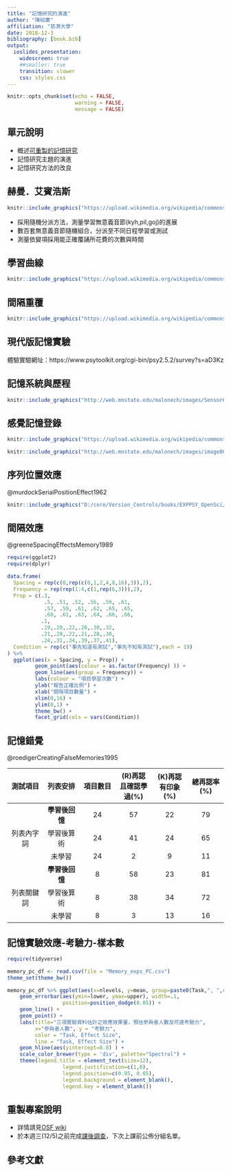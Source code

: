 ```yaml
---
title: "記憶研究的演進"
author: "陳紹慶"
affiliation: "慈濟大學"
date: 2018-12-3
bibliography: [book.bib]
output: 
  ioslides_presentation:
    widescreen: true
    ##smaller: true
    transition: slower
    css: styles.css
---
```


```r
knitr::opts_chunk$set(echo = FALSE, 
                      warning = FALSE, 
                      message = FALSE)
```

## 單元說明

- 概述[可重製的記憶研究](https://scgeeker.github.io/EXPPSY_Opensci/memory.html)
- 記憶研究主題的演進
- 記憶研究方法的改良

## 赫曼．艾賓浩斯

<div class="columns-2">

```r
knitr::include_graphics("https://upload.wikimedia.org/wikipedia/commons/9/92/Ebbinghaus2.jpg")
```

- 採用隨機分派方法，測量學習無意義音節(kyh,pil,goj)的進展
- 數百套無意義音節隨機組合，分派至不同日程學習或測試
- 測量依變項採用能正確覆誦所花費的次數與時間

</div>

## 學習曲線 {.flexbox .vcenter}

```r
knitr::include_graphics("https://upload.wikimedia.org/wikipedia/commons/thumb/7/79/Alanf777_Lcd_fig01.png/640px-Alanf777_Lcd_fig01.png")
```

## 間隔重覆 {.flexbox .vcenter}

```r
knitr::include_graphics("https://upload.wikimedia.org/wikipedia/commons/thumb/4/4e/ForgettingCurve.svg/500px-ForgettingCurve.svg.png")
```

## 現代版記憶實驗

體驗實驗網址：https://www.psytoolkit.org/cgi-bin/psy2.5.2/survey?s=aD3Kz

## 記憶系統與歷程 {.flexbox .vcenter}

```r
knitr::include_graphics("http://web.mnstate.edu/malonech/images/Sensor6.jpg")
```

## 感覺記憶登錄

<div class="columns-2">

```r
knitr::include_graphics("https://upload.wikimedia.org/wikipedia/commons/e/e7/Sperling%27s_Partial_Report_Paradigm.jpg")
```

```r
knitr::include_graphics("http://web.mnstate.edu/malonech/images/image006.jpg")
```

</div>

## 序列位置效應 {.flexbox .vcenter} 

@murdockSerialPositionEffect1962

```r
knitr::include_graphics("D:/core/Version_Controls/books/EXPPSY_OpenSci/figs/9RP_Serial_Same_Curve.png")
```

## 間隔效應 {.flexbox .vcenter} 

@greeneSpacingEffectsMemory1989

```r
require(ggplot2)
require(dplyr)

data.frame(
  Spacing = rep(c(0,rep(c(0,1,2,4,8,16),3)),2),
  Frequency = rep(rep(1:4,c(1,rep(6,3))),2),
  Prop = c(.3, 
            .5, .51, .52, .56, .59, .61, 
            .57, .59, .61, .62, .65, .65, 
            .60, .61, .63, .64, .66, .66,
           .1,
           .19,.20,.22,.28,.30,.32,
           .21,.28,.22,.21,.28,.30,
           .24,.31,.34,.39,.37,.41),
  Condition = rep(c("事先知道有測試","事先不知有測試"),each = 19)
) %>%
  ggplot(aes(x = Spacing, y = Prop)) +
         geom_point(aes(colour = as.factor(Frequency) )) +
         geom_line(aes(group = Frequency)) +
         labs(colour = "項目學習次數") +
         ylab("報告正確比例") +
         xlab("間隔項目數量") +
         xlim(0,16) +
         ylim(0,1) + 
         theme_bw() +
         facet_grid(cols = vars(Condition))
```

## 記憶錯覺

@roedigerCreatingFalseMemories1995

| 測試項目 | 列表安排 | 項目數目 | (R)再認且確認學過(%) | (K)再認有印象(%) | 總再認率(%) |
|:---:|:---:|:---:|:---:|:---:|:---:|
| | **學習後回憶** | 24 | 57 | 22 | 79 |
| 列表內字詞 | 學習後算術 | 24 | 41 | 24 | 65 |
| | 未學習 | 24 | 2 | 9 | 11 |
| | **學習後回憶** | 8 | 58 | 23 | 81 |
| 列表關鍵詞 | 學習後算術 | 8 | 38 | 34 | 72 |
| | 未學習 | 8 | 3 | 13 | 16 |

## 記憶實驗效應-考驗力-樣本數


```r
require(tidyverse)

memory_pc_df <- read.csv(file = "Memory_exps_PC.csv")
theme_set(theme_bw())

memory_pc_df %>% ggplot(aes(x=nlevels, y=mean, group=paste0(Task,", ",round(delta,2)), color = paste0(Task,", ",round(delta,2)))) + 
    geom_errorbar(aes(ymin=lower, ymax=upper), width=.1, 
                  position=position_dodge(0.05)) +
    geom_line() +
    geom_point() +
    labs(title="三項實驗資料估計之效應效果量，預估參與者人數及可達考驗力",
         x="參與者人數", y = "考驗力",
         color = "Task, Effect Size",
         line = "Task, Effect Size") +
    geom_hline(aes(yintercept=0.8) ) +
    scale_color_brewer(type = 'div', palette="Spectral") + 
    theme(legend.title = element_text(size=12),
                  legend.justification=c(1,0), 
                  legend.position=c(0.95, 0.05),  
                  legend.background = element_blank(),
                  legend.key = element_blank())
```

## 重製專案說明

- 詳情請見[OSF wiki](https://osf.io/c462v/wiki/Report03/)
- 於本週三(12/5)之前完成[課後調查](https://www.psytoolkit.org/cgi-bin/psy2.5.2/survey?s=Bsucu)，下次上課前公佈分組名單。

## 參考文獻